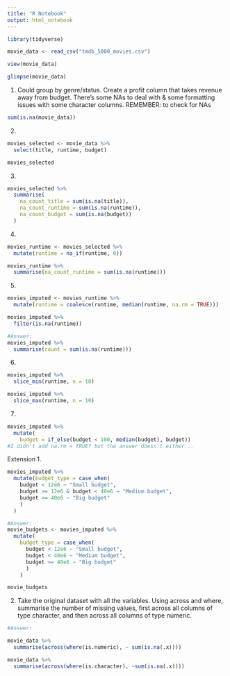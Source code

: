 ```yaml
---
title: "R Notebook"
output: html_notebook
---
```


```r
library(tidyverse)
```

```r
movie_data <- read_csv("tmdb_5000_movies.csv")

view(movie_data)
```

```r
glimpse(movie_data)
```

1. Could group by genre/status. Create a profit column that takes revenue away from budget. There's some NAs to deal with & some formatting issues with some character columns. 
REMEMBER: to check for NAs
```r
sum(is.na(movie_data))
```


2. 

```r
movies_selected <- movie_data %>%
  select(title, runtime, budget)

movies_selected
```

3.

```r
movies_selected %>%
  summarise(
    na_count_title = sum(is.na(title)),
    na_count_runtime = sum(is.na(runtime)),
    na_count_budget = sum(is.na(budget))
  )
```

4. 


```r
movies_runtime <- movies_selected %>%
  mutate(runtime = na_if(runtime, 0))

movies_runtime %>%
  summarise(na_count_runtime = sum(is.na(runtime)))
```

5. 

```r
movies_imputed <- movies_runtime %>%
  mutate(runtime = coalesce(runtime, median(runtime, na.rm = TRUE)))

movies_imputed %>%
  filter(is.na(runtime))

#Answer: 
movies_imputed %>% 
  summarise(count = sum(is.na(runtime)))
```

6. 

```r
movies_imputed %>%
  slice_min(runtime, n = 10)
```
```r
movies_imputed %>%
  slice_max(runtime, n = 10)
```

7. 

```r
movies_imputed %>% 
  mutate(
    budget = if_else(budget < 100, median(budget), budget))
#I didn't add na.rm = TRUE? but the answer doesn't either...
```

Extension
1. 

```r
movies_imputed %>% 
  mutate(budget_type = case_when(
    budget < 12e6 ~ "Small budget",
    budget >= 12e6 & budget < 40e6 ~ "Medium budget", 
    budget >= 40e6 ~ "Big budget"
    )
  )


```

```r
#Answer:
movie_budgets <- movies_imputed %>%
  mutate(
    budget_type = case_when(
      budget < 12e6 ~ "Small budget",
      budget < 40e6 ~ "Medium budget",
      budget >= 40e6 ~ "Big budget"
      )
    )

movie_budgets
```

2. 
Take the original dataset with all the variables. Using across and where, summarise the number of missing values, first across all columns of type character, and then across all columns of type numeric.


```r
#Answer:

movie_data %>%
  summarise(across(where(is.numeric), ~ sum(is.na(.x))))

```
```r
movie_data %>%
  summarise(across(where(is.character), ~sum(is.na(.x))))
```

